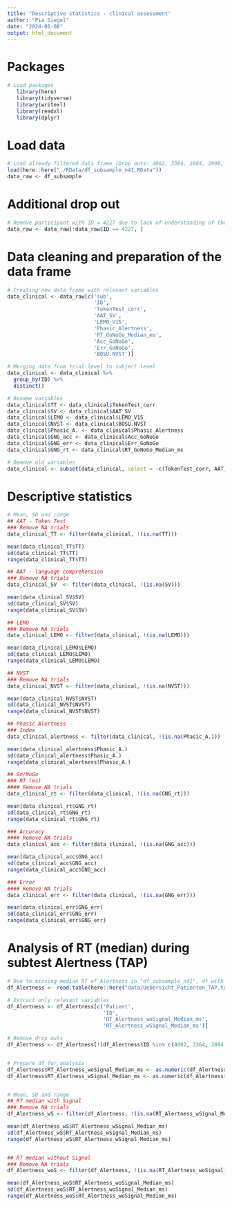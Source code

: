 ```yaml
---
title: "Descriptive statistics - clinical assessment"
author: "Pia Siegel"
date: "2024-01-08"
output: html_document
---
```


# Packages
```r
# Load packages
   library(here)  
   library(tidyverse) 
   library(writexl)
   library(readxl)
   library(dplyr)
```

# Load data
```r
# Load already filtered data frame (Drop outs: 4002, 3364, 2884, 2998, 3392, 3960, 3154, 3994, 4086, 2522)
load(here::here("./RData/df_subsample_n41.RData"))
data_raw <- df_subsample
```

# Additional drop out
```r
# Remove participant with ID = 4227 due to lack of understanding of the task (ALWAYS pressed correct (accuracy - incorrect: 0.0000000; accuracy - correct: 1.0000000))
data_raw <- data_raw[!data_raw$ID == 4227, ]
```

# Data cleaning and preparation of the data frame
```r
# Creating new data frame with relevant variables
data_clinical <- data_raw[c('sub',
                            'ID',
                            'TokenTest_corr',
                            'AAT_SV',
                            'LEMO_V15',
                            'Phasic_Alertness',
                            'RT_GoNoGo_Median_ms',
                            'Acc_GoNoGo',
                            'Err_GoNoGo',
                            'BOSU.NVST')]

# Merging data from trial level to subject level
data_clinical <- data_clinical %>%
  group_by(ID) %>%
  distinct()

# Rename variables
data_clinical$TT <- data_clinical$TokenTest_corr
data_clinical$SV <- data_clinical$AAT_SV
data_clinical$LEMO <- data_clinical$LEMO_V15
data_clinical$NVST <- data_clinical$BOSU.NVST
data_clinical$Phasic_A. <- data_clinical$Phasic_Alertness
data_clinical$GNG_acc <- data_clinical$Acc_GoNoGo
data_clinical$GNG_err <- data_clinical$Err_GoNoGo
data_clinical$GNG_rt <- data_clinical$RT_GoNoGo_Median_ms

# Remove old variables
data_clinical <- subset(data_clinical, select = -c(TokenTest_corr, AAT_SV, LEMO_V15, Phasic_Alertness, RT_GoNoGo_Median_ms, Acc_GoNoGo, Err_GoNoGo, BOSU.NVST))
```

# Descriptive statistics
```r
# Mean, SD and range
## AAT - Token Test
### Remove NA trials
data_clinical_TT <- filter(data_clinical, !(is.na(TT)))

mean(data_clinical_TT$TT)
sd(data_clinical_TT$TT)
range(data_clinical_TT$TT)

## AAT - language comprehension
### Remove NA trials
data_clinical_SV  <- filter(data_clinical, !(is.na(SV)))

mean(data_clinical_SV$SV)
sd(data_clinical_SV$SV)
range(data_clinical_SV$SV)

## LEMO
### Remove NA trials
data_clinical_LEMO <- filter(data_clinical, !(is.na(LEMO)))

mean(data_clinical_LEMO$LEMO)
sd(data_clinical_LEMO$LEMO)
range(data_clinical_LEMO$LEMO)

## NVST
### Remove NA trials
data_clinical_NVST <- filter(data_clinical, !(is.na(NVST)))

mean(data_clinical_NVST$NVST)
sd(data_clinical_NVST$NVST)
range(data_clinical_NVST$NVST)

## Phasic Alertness
### Index
data_clinical_alertness <- filter(data_clinical, !(is.na(Phasic_A.)))

mean(data_clinical_alertness$Phasic_A.)
sd(data_clinical_alertness$Phasic_A.)
range(data_clinical_alertness$Phasic_A.)

## Go/NoGo
### RT (ms)
#### Remove NA trials
data_clinical_rt <- filter(data_clinical, !(is.na(GNG_rt)))

mean(data_clinical_rt$GNG_rt)
sd(data_clinical_rt$GNG_rt)
range(data_clinical_rt$GNG_rt)

### Accuracy
#### Remove NA trials
data_clinical_acc <- filter(data_clinical, !(is.na(GNG_acc)))

mean(data_clinical_acc$GNG_acc)
sd(data_clinical_acc$GNG_acc)
range(data_clinical_acc$GNG_acc)

### Error
#### Remove NA trials
data_clinical_err <- filter(data_clinical, !(is.na(GNG_err)))

mean(data_clinical_err$GNG_err)
sd(data_clinical_err$GNG_err)
range(data_clinical_err$GNG_err)
```

# Analysis of RT (median) during subtest Alertness (TAP)
```r
# Due to missing median RT of Alertness in "df_subsample_n41", df with all variables regarding Alertness (unfiltered) is loaded 
df_Alertness <- read.table(here::here("data/Uebersicht_Patienten_TAP.txt"), header = T, sep = "\t")

# Extract only relevant variables
df_Alertness <- df_Alertness[c('Patient',
                               'ID',
                               'RT_Alertness_woSignal_Median_ms',
                               'RT_Alertness_wSignal_Median_ms')]

# Remove drop outs
df_Alertness <- df_Alertness[!(df_Alertness$ID %in% c(4002, 3364, 2884, 2998, 3392, 3960, 3154, 3994, 4086, 2522, 4171, 2849, 3684, 4227, 4668)), ]   


# Prepare df for analysis
df_Alertness$RT_Alertness_woSignal_Median_ms <- as.numeric(df_Alertness$RT_Alertness_woSignal_Median_ms)
df_Alertness$RT_Alertness_wSignal_Median_ms <- as.numeric(df_Alertness$RT_Alertness_wSignal_Median_ms)


# Mean, SD and range
## RT median with Signal
### Remove NA trials
df_Alertness_wS <- filter(df_Alertness, !(is.na(RT_Alertness_wSignal_Median_ms)))

mean(df_Alertness_wS$RT_Alertness_wSignal_Median_ms)
sd(df_Alertness_wS$RT_Alertness_wSignal_Median_ms)
range(df_Alertness_wS$RT_Alertness_wSignal_Median_ms)


## RT median without Signal
### Remove NA trials
df_Alertness_woS <- filter(df_Alertness, !(is.na(RT_Alertness_woSignal_Median_ms)))

mean(df_Alertness_woS$RT_Alertness_woSignal_Median_ms)
sd(df_Alertness_woS$RT_Alertness_woSignal_Median_ms)
range(df_Alertness_woS$RT_Alertness_woSignal_Median_ms)
```